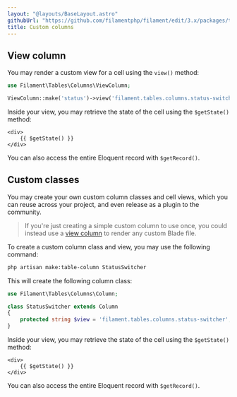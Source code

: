 ```yaml
---
layout: "@layouts/BaseLayout.astro"
githubUrl: "https://github.com/filamentphp/filament/edit/3.x/packages/tables/docs/03-columns/13-custom.md"
title: Custom columns
---
```


## View column

You may render a custom view for a cell using the `view()` method:

```php
use Filament\Tables\Columns\ViewColumn;

ViewColumn::make('status')->view('filament.tables.columns.status-switcher')
```

Inside your view, you may retrieve the state of the cell using the `$getState()` method:

```blade
<div>
    {{ $getState() }}
</div>
```

You can also access the entire Eloquent record with `$getRecord()`.

## Custom classes

You may create your own custom column classes and cell views, which you can reuse across your project, and even release as a plugin to the community.

> If you're just creating a simple custom column to use once, you could instead use a [view column](#view-column) to render any custom Blade file.

To create a custom column class and view, you may use the following command:

```bash
php artisan make:table-column StatusSwitcher
```

This will create the following column class:

```php
use Filament\Tables\Columns\Column;

class StatusSwitcher extends Column
{
    protected string $view = 'filament.tables.columns.status-switcher';
}
```

Inside your view, you may retrieve the state of the cell using the `$getState()` method:

```blade
<div>
    {{ $getState() }}
</div>
```

You can also access the entire Eloquent record with `$getRecord()`.
